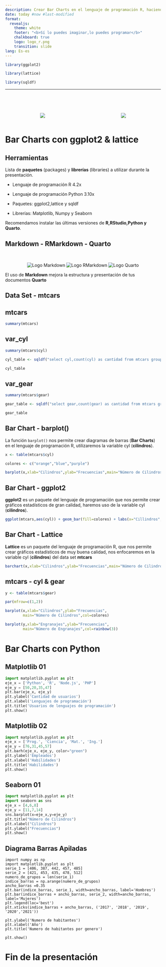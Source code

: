 ```yaml
---
description: Crear Bar Charts en el lenguaje de programación R, haciendo uso de la función base barplot(), así como de los paquetes ggplot2 y lattice.
date: today #now #last-modified
format: 
  revealjs: 
    theme: white
    footer: "<b>Sí lo puedes imaginar,lo puedes programar</b>"
    chalkboard: true
    logo: logo_r.png
    transition: slide
lang: Es-es
---
```

```r

library(ggplot2)

library(lattice)

library(sqldf)

```

---

<center>

<br>
<br>

::::{.columns}


:::{.column width="50%"}

![](rmarkdown_logo_01.png)

:::

:::{.column width="50%"}

![](quarto_logo_01.png)

:::



::::

</center>


# Bar Charts con ggplot2 & lattice

## Herramientas

Lista de **paquetes** (packages) y **librerías** (libraries) a utilizar durante la presentación.


:::{.incremental}

- Lenguaje de programación R 4.2x

- Lenguaje de programación Python 3.10x

- Paquetes: ggplot2,lattice y sqldf

- Librerías: Matplotlib, Numpy y Seaborn

:::

:::{.callout-tip}
Recomendamos instalar las últimas versiones de **R,RStudio,Python y Quarto**.

:::


## Markdown - RMarkdown - Quarto

<br>


:::{laytout-ncol=3}

<center>

![Logo Markdown](markdown_logo_01.png)
![Logo RMarkdown](rmarkdown_logo_01.png)
![Logo Quarto](quarto_logo_01.png)

</center>

:::

::: aside
El uso de **Markdown** mejora la estructura y presentación de tus documentos **Quarto**
:::

## Data Set - mtcars


:::{.panel-tabset}

## mtcars

```r

summary(mtcars)

```



## var_cyl

```r

summary(mtcars$cyl)

cyl_table <- sqldf("select cyl,count(cyl) as cantidad from mtcars group by cyl")

cyl_table

```


## var_gear

```r

summary(mtcars$gear)

gear_table <- sqldf("select gear,count(gear) as cantidad from mtcars group by gear")

gear_table

```



:::


## Bar Chart - barplot()

La función  `barplot()` nos permite crear diagramas de barras (**Bar Charts**) en el lenguaje de programación R, utilizaremos la variable cyl (**cilindros**).


```r

x <- table(mtcars$cyl)

colores <- c("orange","blue","purple")

barplot(x,xlab="Cilindros",ylab="Frecuencias",main="Número de Cilindros",col=colores)


```


## Bar Chart - ggplot2

**ggplot2** es un paquete del lenguaje de programación que nos permite crear gráficos estadísticos de gran calidad, haremos uso de la variable cyl (**cilindros**).


```r


ggplot(mtcars,aes(cyl)) + geom_bar(fill=colores) + labs(x="Cillindros",y="Frecuencias",title="Número de Cilindros") + theme_dark()

```



## Bar Chart - Lattice

**Lattice** es un paquete del lenguaje de programación R, que nos permite crear gráficos estadísticos de muy buena calidad, nos enfocaremos en la variable cyl (**cilindros**) del data set **mtcars**

```r

barchart(x,xlab="Cilindros",ylab="Frecuencias",main="Número de Cilindros",col=colores,horizontal=FALSE)

```



## mtcars - cyl & gear {background-color="#DCDCDC"}

```r
y <- table(mtcars$gear)

par(mfrow=c(1,2))

barplot(x,xlab="Cilindros",ylab="Frecuencias",
        main="Número de Cilindros",col=colores)

barplot(y,xlab="Engranajes",ylab="Frecuencias",
        main="Número de Engranajes",col=rainbow(3))


```


# Bar Charts con Python


## Matplotlib 01

```python
import matplotlib.pyplot as plt
eje_x = ['Python', 'R', 'Node.js', 'PHP']
eje_y = [50,20,35,47]
plt.bar(eje_x, eje_y)
plt.ylabel('Cantidad de usuarios')
plt.xlabel('Lenguajes de programación')
plt.title('Usuarios de lenguajes de programación')
plt.show()
```



## Matplotlib 02 {background-color="#DCDCDC"}

```python
import matplotlib.pyplot as plt
eje_x = ['Prog.', 'Ciencia', 'Mat.', 'Ing.']
eje_y = [76,31,45,57]
plt.barh(eje_x, eje_y, color="green")
plt.ylabel('Empleados')
plt.xlabel('Habilidades')
plt.title('Habilidades')
plt.show()
```


## Seaborn 01

```python
import matplotlib.pyplot as plt
import seaborn as sns
eje_x = [4,6,8]
eje_y = [11,7,14]
sns.barplot(x=eje_x,y=eje_y)
plt.title("Número de Cilindros")
plt.xlabel("Cilindros")
plt.ylabel("Frecuencias")
plt.show()
```


## Diagrama Barras Apiladas

```.python
import numpy as np
import matplotlib.pyplot as plt
serie_1 = [406, 387, 442, 457, 485]
serie_2 = [421, 453, 435, 478, 512]
numero_de_grupos = len(serie_1)
indice_barras = np.arange(numero_de_grupos)
ancho_barras =0.35
plt.bar(indice_barras, serie_1, width=ancho_barras, label='Hombres')
plt.bar(indice_barras + ancho_barras, serie_2, width=ancho_barras, label='Mujeres')
plt.legend(loc='best')
plt.xticks(indice_barras + ancho_barras, ('2017', '2018', '2019', '2020','2021'))
 
plt.ylabel('Numero de habitantes')
plt.xlabel('Año')
plt.title('Numero de habitantes por genero')
 
plt.show()
```



# Fin de la presentación

